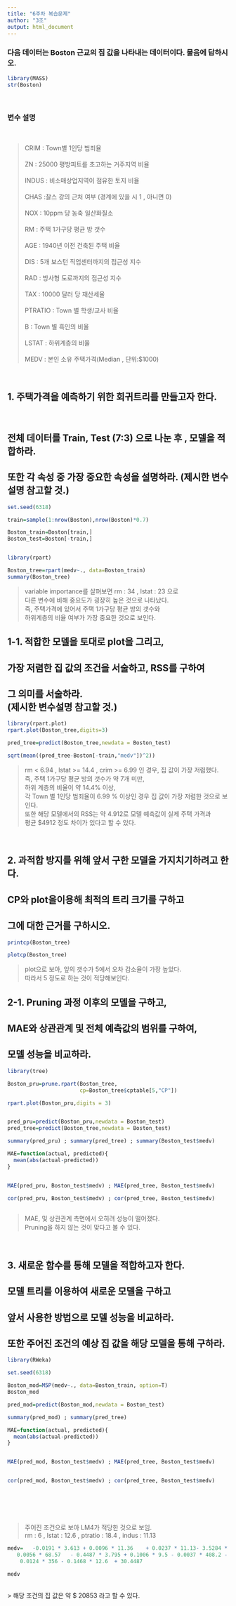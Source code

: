 ---
title: "6주차 복습문제"
author: "3조"
output: html_document
---


### 다음 데이터는 Boston 근교의 집 값을 나타내는 데이터이다. 물음에 답하시오.


```{r}
library(MASS)
str(Boston)

```
<br>

### 변수 설명

<br>

> CRIM : Town별 1인당 범죄율
<br> <br> 
ZN : 25000 평방피트를 초고하는 거주지역 비율
<br> <br> 
INDUS : 비소매상업지역이 점유한 토지 비율
<br> <br> 
CHAS :찰스 강의 근처 여부 (경계에 있을 시 1 , 아니면 0)
<br> <br> 
NOX : 10ppm 당 농축 일산화질소
<br> <br> 
RM : 주택 1가구당 평균 방 갯수
<br> <br> 
AGE : 1940년 이전 건축된 주택 비율
<br> <br> 
DIS : 5개 보스턴 직업센터까지의 접근성 지수
<br> <br> 
RAD : 방사형 도로까지의 접근성 지수
<br> <br> 
TAX : 10000 달러 당 재산세율
<br> <br> 
PTRATIO : Town 별 학생/교사 비율
<br> <br> 
B : Town 별 흑인의 비율
<br> <br> 
LSTAT : 하위계층의 비율
<br> <br> 
MEDV : 본인 소유 주택가격(Median , 단위:$1000)

<br> 


## 1. 주택가격을 예측하기 위한 회귀트리를 만들고자 한다.

<br> 

## 전체 데이터를 Train, Test (7:3) 으로 나눈 후 , 모델을 적합하라.<br>
## 또한 각 속성 중 가장 중요한 속성을 설명하라. (제시한 변수 설명 참고할 것.)


```{r}


set.seed(6318)

train=sample(1:nrow(Boston),nrow(Boston)*0.7)

Boston_train=Boston[train,]
Boston_test=Boston[-train,]


library(rpart)

Boston_tree=rpart(medv~., data=Boston_train)
summary(Boston_tree)

```
> variable importance를 살펴보면 rm : 34 , lstat : 23 으로 <br>
다른 변수에 비해 중요도가 굉장히 높은 것으로 나타났다. <br>
즉, 주택가격에 있어서 주택 1가구당 평균 방의 갯수와 <br>
하위계층의 비율 여부가 가장 중요한 것으로 보인다.
<br>

## 1-1. 적합한 모델을 토대로 plot을 그리고, <br>
## 가장 저렴한 집 값의 조건을 서술하고, RSS를 구하여 <br>
## 그 의미를 서술하라. <br> (제시한 변수설명 참고할 것.)


```{r}
library(rpart.plot)
rpart.plot(Boston_tree,digits=3)

pred_tree=predict(Boston_tree,newdata = Boston_test)

sqrt(mean((pred_tree-Boston[-train,"medv"])^2))

```
> rm < 6.94 , lstat >= 14.4 , crim >= 6.99 인 경우, 집 값이 가장 저렴했다. <br>
즉, 주택 1가구당 평균 방의 갯수가 약 7개 미만, 
<br>
하위 계층의 비율이 약 14.4% 이상,
<br>
각 Town 별 1인당 범죄율이 6.99 % 이상인 경우 집 값이 가장 저렴한 것으로 보인다.
<br> 
또한 해당 모델에서의 RSS는 약 4.912로 모델 예측값이 실제 주택 가격과<br>
평균 $4912 정도 차이가 있다고 할 수 있다.

<br>

## 2. 과적합 방지를 위해 앞서 구한 모델을 가지치기하려고 한다. <br>
## CP와 plot을이용해 최적의 트리 크기를 구하고  <br>
## 그에 대한 근거를 구하시오.

```{r}
printcp(Boston_tree)

plotcp(Boston_tree)
```
> plot으로 보아, 잎의 갯수가 5에서 오차 감소율이 가장 높았다. <br>
따라서 5 정도로 하는 것이 적당해보인다.


## 2-1. Pruning 과정 이후의 모델을 구하고, <br>
## MAE와 상관관계 및 전체 예측값의 범위를 구하여, <br>
## 모델 성능을 비교하라.

```{r}
library(tree)

Boston_pru=prune.rpart(Boston_tree, 
                       cp=Boston_tree$cptable[5,"CP"])

rpart.plot(Boston_pru,digits = 3)


pred_pru=predict(Boston_pru,newdata = Boston_test)
pred_tree=predict(Boston_tree,newdata = Boston_test)

summary(pred_pru) ; summary(pred_tree) ; summary(Boston_test$medv)

MAE=function(actual, predicted){
  mean(abs(actual-predicted))
}


MAE(pred_pru, Boston_test$medv) ; MAE(pred_tree, Boston_test$medv)

cor(pred_pru, Boston_test$medv) ; cor(pred_tree, Boston_test$medv)



```


> MAE, 및 상관관계 측면에서 오히려 성능이 떨어졌다. <br>
Pruning을 하지 않는 것이 맞다고 볼 수 있다.




<br>

## 3. 새로운 함수를 통해 모델을 적합하고자 한다. <br>
## 모델 트리를 이용하여 새로운 모델을 구하고 <br>
## 앞서 사용한 방법으로 모델 성능을 비교하라. <br>
## 또한 주어진 조건의 예상 집 값을 해당 모델을 통해 구하라.
```{r}
library(RWeka)

set.seed(6318)

Boston_mod=M5P(medv~., data=Boston_train, option=T)
Boston_mod

pred_mod=predict(Boston_mod,newdata = Boston_test)

summary(pred_mod) ; summary(pred_tree)

MAE=function(actual, predicted){
  mean(abs(actual-predicted))
}


MAE(pred_mod, Boston_test$medv) ; MAE(pred_tree, Boston_test$medv)


cor(pred_mod, Boston_test$medv) ; cor(pred_tree, Boston_test$medv)


  

```

<br>

> 주어진 조건으로 보아 LM4가 적당한 것으로 보임. <br>
rm : 6 , lstat : 12.6 , ptratio : 18.4 , indus : 11.13 <br>

```{r}
medv=	-0.0191 * 3.613	+ 0.0096 * 11.36	+ 0.0237 * 11.13- 3.5284 * 0.554 - 0.624 * 6 -
   0.0056 * 68.57	- 0.4487 * 3.795 + 0.1006 * 9.5 - 0.0037 * 408.2 - 0.2241 * 18.4 +
	0.0124 * 356 - 0.1468 * 12.6  + 30.4487

medv

```
<br>
> 해당 조건의 집 값은 약 $ 20853 라고 할 수 있다.


